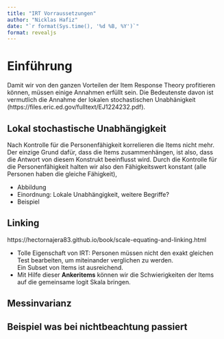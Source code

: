 ```yaml
---
title: "IRT Vorraussetzungen"
author: "Nicklas Hafiz"
date: "`r format(Sys.time(), '%d %B, %Y')`"
format: revealjs
---
```


# Einführung
Damit wir von den ganzen Vorteilen der Item Response Theory profitieren können, müssen einige Annahmen erfüllt sein. 
Die Bedeutenste davon ist vermutlich die Annahme der lokalen stochastischen Unabhänigkeit (https://files.eric.ed.gov/fulltext/EJ1224232.pdf). 

## Lokal stochastische Unabhängigkeit
Nach Kontrolle für die Personenfähigkeit korrelieren die Items nicht mehr. Der einzige Grund dafür, dass die Items zusammenhängen, ist also, dass die Antwort von diesem Konstrukt beeinflusst wird. 
Durch die Kontrolle für die Personenfähigkeit halten wir also den Fähigkeitswert konstant (alle Personen haben die gleiche Fähigkeit), 

- Abbildung
- Einordnung: Lokale Unabhängigkeit, weitere Begriffe?
- Beispiel

## Linking

https://hectornajera83.github.io/book/scale-equating-and-linking.html

- Tolle Eigenschaft von IRT: Personen müssen nicht den exakt gleichen Test bearbeiten, um miteinander verglichen zu werden.   
Ein Subset von Items ist ausreichend. 
- Mit Hilfe dieser **Ankeritems** können wir die Schwierigkeiten der Items auf die gemeinsame logit Skala bringen. 


## Messinvarianz


## Beispiel was bei nichtbeachtung passiert